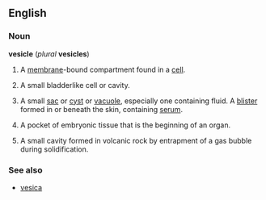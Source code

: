 ==English==
===Noun===
{{wikipedia}}
''' vesicle ''' (''plural'' ''' vesicles ''')

# {{biology}} A [[membrane]]-bound compartment found in a [[cell]].
# A small bladderlike cell or cavity. 
# {{anatomy}} A small [[sac]] or [[cyst]] or [[vacuole]], especially one containing fluid. A [[blister]] formed in or beneath the skin, containing [[serum]]. 
# {{anatomy}} A pocket of embryonic tissue that is the beginning of an organ.
# {{geology}} A small cavity formed in volcanic rock by entrapment of a gas bubble during solidification. 

===See also===
*[[vesica]]
